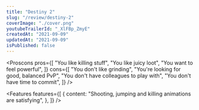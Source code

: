 ```yaml
---
title: "Destiny 2"
slug: "/review/destiny-2"
coverImage: "./cover.png"
youtubeTrailerId: "_XlFBp_ZmyE"
createdAt: "2021-09-09"
updatedAt: "2021-09-09"
isPublished: false
---
```


<Proscons
  pros={[
    "You like killing stuff",
    "You like juicy loot",
    "You want to feel powerful",
  ]}
  cons={[
    "You don't like grinding",
    "You're looking for good, balanced PvP",
    "You don't have colleagues to play with",
    "You don't have time to commit",
  ]}
/>

<Features
  features={[
    {
      content: "Shooting, jumping and killing animations are satisfying",
    },
  ]}
/>
